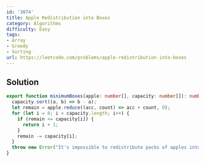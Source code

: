 ```yaml
---
id: '3074'
title: Apple Redistribution into Boxes
category: Algorithms
difficulty: Easy
tags:
- Array
- Greedy
- Sorting
url: https://leetcode.com/problems/apple-redistribution-into-boxes
---
```


## Solution

```typescript filename="solution.ts" copy
export function minimumBoxes(apple: number[], capacity: number[]): number {
  capacity.sort((a, b) => b - a);
  let remain = apple.reduce((acc, count) => acc + count, 0);
  for (let i = 0; i < capacity.length; i++) {
    if (remain <= capacity[i]) {
      return i + 1;
    }
    remain -= capacity[i];
  }
  throw new Error("It's impossible to redistribute packs of apples into boxes.");
}
```

